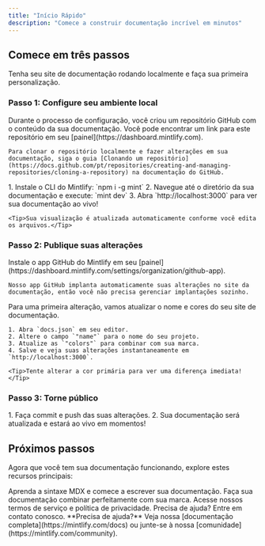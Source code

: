 ```yaml
---
title: "Início Rápido"
description: "Comece a construir documentação incrível em minutos"
---
```


## Comece em três passos

Tenha seu site de documentação rodando localmente e faça sua primeira personalização.

### Passo 1: Configure seu ambiente local

<AccordionGroup>
  <Accordion icon="copy" title="Clone sua documentação localmente">
    Durante o processo de configuração, você criou um repositório GitHub com o conteúdo da sua documentação. Você pode encontrar um link para este repositório em seu [painel](https://dashboard.mintlify.com).

    Para clonar o repositório localmente e fazer alterações em sua documentação, siga o guia [Clonando um repositório](https://docs.github.com/pt/repositories/creating-and-managing-repositories/cloning-a-repository) na documentação do GitHub.
  </Accordion>
  <Accordion icon="rectangle-terminal" title="Inicie o servidor de visualização">
    1. Instale o CLI do Mintlify: `npm i -g mint`
    2. Navegue até o diretório da sua documentação e execute: `mint dev`
    3. Abra `http://localhost:3000` para ver sua documentação ao vivo!

    <Tip>Sua visualização é atualizada automaticamente conforme você edita os arquivos.</Tip>
  </Accordion>
</AccordionGroup>

### Passo 2: Publique suas alterações

<AccordionGroup>
  <Accordion icon="github" title="Instale nosso app do GitHub">
    Instale o app GitHub do Mintlify em seu [painel](https://dashboard.mintlify.com/settings/organization/github-app).

    Nosso app GitHub implanta automaticamente suas alterações no site da documentação, então você não precisa gerenciar implantações sozinho.
</Accordion>
<Accordion icon="palette" title="Atualize o nome e cores do seu site">
    Para uma primeira alteração, vamos atualizar o nome e cores do seu site de documentação.

    1. Abra `docs.json` em seu editor.
    2. Altere o campo `"name"` para o nome do seu projeto.
    3. Atualize as `"colors"` para combinar com sua marca.
    4. Salve e veja suas alterações instantaneamente em `http://localhost:3000`.

    <Tip>Tente alterar a cor primária para ver uma diferença imediata!</Tip>
  </Accordion>
</AccordionGroup>

### Passo 3: Torne público

<Accordion icon="rocket" title="Publique sua documentação">
  1. Faça commit e push das suas alterações.
  2. Sua documentação será atualizada e estará ao vivo em momentos!
</Accordion>

## Próximos passos

Agora que você tem sua documentação funcionando, explore estes recursos principais:

<CardGroup cols={2}>

<Card title="Escrever Conteúdo" icon="pen-to-square" href="/pt/essentials/markdown">
  Aprenda a sintaxe MDX e comece a escrever sua documentação.
</Card>

<Card title="Personalizar estilo" icon="palette" href="/pt/essentials/navigation">
  Faça sua documentação combinar perfeitamente com sua marca.
</Card>

<Card title="Documentação Legal" icon="file-contract" href="/pt/legal/terms-of-service-v2">
  Acesse nossos termos de serviço e política de privacidade.
</Card>

<Card title="Suporte" icon="life-ring" href="mailto:hello@aromachat.app">
  Precisa de ajuda? Entre em contato conosco.
</Card>

</CardGroup>

<Note>
  **Precisa de ajuda?** Veja nossa [documentação completa](https://mintlify.com/docs) ou junte-se à nossa [comunidade](https://mintlify.com/community).
</Note>